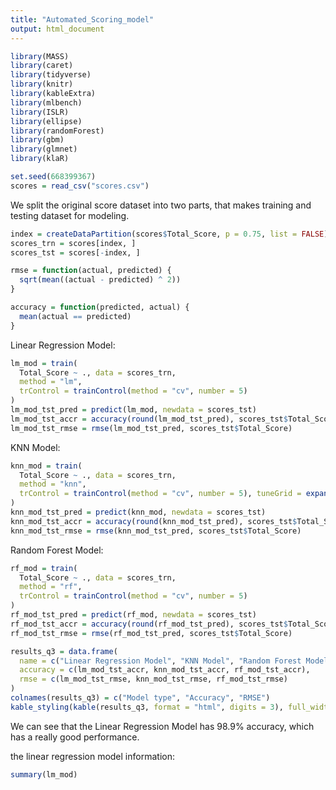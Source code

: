 ```yaml
---
title: "Automated_Scoring_model"
output: html_document
---
```


```r
library(MASS)
library(caret)
library(tidyverse)
library(knitr)
library(kableExtra)
library(mlbench)
library(ISLR)
library(ellipse)
library(randomForest)
library(gbm)
library(glmnet)
library(klaR)
```

```r
set.seed(668399367)
scores = read_csv("scores.csv")
```

We split the original score dataset into two parts, that makes training and testing dataset for modeling.

```r
index = createDataPartition(scores$Total_Score, p = 0.75, list = FALSE)
scores_trn = scores[index, ]
scores_tst = scores[-index, ]
```

```r
rmse = function(actual, predicted) {
  sqrt(mean((actual - predicted) ^ 2))
}
```

```r
accuracy = function(predicted, actual) {
  mean(actual == predicted)
}
```

Linear Regression Model:

```r
lm_mod = train(
  Total_Score ~ ., data = scores_trn,
  method = "lm",
  trControl = trainControl(method = "cv", number = 5)
)
lm_mod_tst_pred = predict(lm_mod, newdata = scores_tst)
lm_mod_tst_accr = accuracy(round(lm_mod_tst_pred), scores_tst$Total_Score)
lm_mod_tst_rmse = rmse(lm_mod_tst_pred, scores_tst$Total_Score)
```


KNN Model:

```r
knn_mod = train(
  Total_Score ~ ., data = scores_trn,
  method = "knn",
  trControl = trainControl(method = "cv", number = 5), tuneGrid = expand.grid(k = seq(1, 15, by = 2))
)
knn_mod_tst_pred = predict(knn_mod, newdata = scores_tst)
knn_mod_tst_accr = accuracy(round(knn_mod_tst_pred), scores_tst$Total_Score)
knn_mod_tst_rmse = rmse(knn_mod_tst_pred, scores_tst$Total_Score)
```

Random Forest Model:

```r
rf_mod = train(
  Total_Score ~ ., data = scores_trn,
  method = "rf",
  trControl = trainControl(method = "cv", number = 5)
)
rf_mod_tst_pred = predict(rf_mod, newdata = scores_tst)
rf_mod_tst_accr = accuracy(round(rf_mod_tst_pred), scores_tst$Total_Score)
rf_mod_tst_rmse = rmse(rf_mod_tst_pred, scores_tst$Total_Score)
```


```r
results_q3 = data.frame(
  name = c("Linear Regression Model", "KNN Model", "Random Forest Model"),
  accuracy = c(lm_mod_tst_accr, knn_mod_tst_accr, rf_mod_tst_accr),
  rmse = c(lm_mod_tst_rmse, knn_mod_tst_rmse, rf_mod_tst_rmse)
)
colnames(results_q3) = c("Model type", "Accuracy", "RMSE")
kable_styling(kable(results_q3, format = "html", digits = 3), full_width = FALSE)
```

We can see that the Linear Regression Model has 98.9% accuracy, which has a really good performance.


the linear regression model information:

```r
summary(lm_mod)
```

